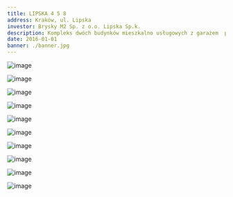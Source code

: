 ```yaml
---
title: LIPSKA 4 5 8
address: Kraków, ul. Lipska
investor: Brysky M2 Sp. z o.o. Lipska Sp.k.
description: Kompleks dwóch budynków mieszkalno usługowych z garażem  podziemnym w konstrukcji żelbetowej z murowanymi ścianami nośnymi. Budynek biurowy w żelbetowej konstrukcji płytowo – słupowej
date: 2016-01-01
banner: ./banner.jpg
---
```


<Row>
<Col>

![image](./b1.jpg)

</Col>
<Col>

![image](./b2.jpg)

</Col>
</Row>

<Row>
<Col>

![image](./b3.jpg)

</Col>
</Row>

<Row>
<Col>

![image](./b4.jpg)

</Col>
<Col>

![image](./b5.jpg)

</Col>

<Col>

![image](./b6.jpg)

</Col>
</Row>


<Row>
<Col>

![image](./b7.jpg)

</Col>
<Col>

![image](./b8.jpg)

</Col>
<Col>

![image](./b9.jpg)

</Col>
<Col>

![image](./b10.jpg)

</Col>
</Row>